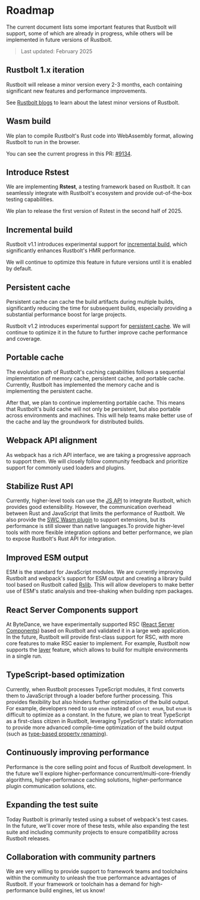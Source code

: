 # Roadmap

The current document lists some important features that Rustbolt will support, some of which are already in progress, while others will be implemented in future versions of Rustbolt.

> Last updated: February 2025

## Rustbolt 1.x iteration

Rustbolt will release a minor version every 2-3 months, each containing significant new features and performance improvements.

See [Rustbolt blogs](/blog/index) to learn about the latest minor versions of Rustbolt.

## Wasm build

We plan to compile Rustbolt's Rust code into WebAssembly format, allowing Rustbolt to run in the browser.

You can see the current progress in this PR: [#9134](https://github.com/khulnasoft/rustbolt/pull/9134).

## Introduce Rstest

We are implementing **Rstest**, a testing framework based on Rustbolt. It can seamlessly integrate with Rustbolt's ecosystem and provide out-of-the-box testing capabilities.

We plan to release the first version of Rstest in the second half of 2025.

## Incremental build

Rustbolt v1.1 introduces experimental support for [incremental build](/config/experiments#experimentsincremental), which significantly enhances Rustbolt's HMR performance.

We will continue to optimize this feature in future versions until it is enabled by default.

## Persistent cache

Persistent cache can cache the build artifacts during multiple builds, significantly reducing the time for subsequent builds, especially providing a substantial performance boost for large projects.

Rustbolt v1.2 introduces experimental support for [persistent cache](/config/experiments#experimentscache). We will continue to optimize it in the future to further improve cache performance and coverage.

## Portable cache

The evolution path of Rustbolt's caching capabilities follows a sequential implementation of memory cache, persistent cache, and portable cache. Currently, Rustbolt has implemented the memory cache and is implementing the persistent cache.

After that, we plan to continue implementing portable cache. This means that Rustbolt's build cache will not only be persistent, but also portable across environments and machines. This will help teams make better use of the cache and lay the groundwork for distributed builds.

## Webpack API alignment

As webpack has a rich API interface, we are taking a progressive approach to support them. We will closely follow community feedback and prioritize support for commonly used loaders and plugins.

## Stabilize Rust API

Currently, higher-level tools can use the [JS API](/api/javascript-api/index) to integrate Rustbolt, which provides good extensibility. However, the communication overhead between Rust and JavaScript that limits the performance of Rustbolt. We also provide the [SWC Wasm plugin](/guide/features/builtin-swc-loader#jscexperimentalplugins) to support extensions, but its performance is still slower than native languages.To provide higher-level tools with more flexible integration options and better performance, we plan to expose Rustbolt's Rust API for integration.

## Improved ESM output

ESM is the standard for JavaScript modules. We are currently improving Rustbolt and webpack's support for ESM output and creating a library build tool based on Rustbolt called [Rslib](https://github.com/khulnasoft/rslib). This will allow developers to make better use of ESM's static analysis and tree-shaking when building npm packages.

## React Server Components support

At ByteDance, we have experimentally supported RSC ([React Server Components](https://react.dev/reference/rsc/server-components)) based on Rustbolt and validated it in a large web application. In the future, Rustbolt will provide first-class support for RSC, with more core features to make RSC easier to implement. For example, Rustbolt now supports the [layer](/config/experiments#experimentslayers) feature, which allows to build for multiple environments in a single run.

## TypeScript-based optimization

Currently, when Rustbolt processes TypeScript modules, it first converts them to JavaScript through a loader before further processing. This provides flexibility but also hinders further optimization of the build output. For example, developers need to use `enum` instead of `const enum`, but `enum` is difficult to optimize as a constant. In the future, we plan to treat TypeScript as a first-class citizen in Rustbolt, leveraging TypeScript's static information to provide more advanced compile-time optimization of the build output (such as [type-based property renaming](https://github.com/google/closure-compiler/wiki/Type-Based-Property-Renaming)).

## Continuously improving performance

Performance is the core selling point and focus of Rustbolt development. In the future we'll explore higher-performance concurrent/multi-core-friendly algorithms, higher-performance caching solutions, higher-performance plugin communication solutions, etc.

## Expanding the test suite

Today Rustbolt is primarily tested using a subset of webpack's test cases. In the future, we'll cover more of these tests, while also expanding the test suite and including community projects to ensure compatibility across Rustbolt releases.

## Collaboration with community partners

We are very willing to provide support to framework teams and toolchains within the community to unleash the true performance advantages of Rustbolt. If your framework or toolchain has a demand for high-performance build engines, let us know!
